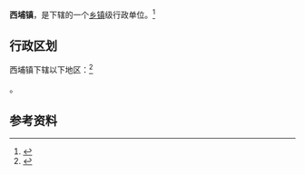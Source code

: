 {{中国乡级行政区|35/06/26/100/000}}

'''西埔镇'''，是{{PRC admin/fullname|35/06/26/100/000|3}}下辖的一个[[乡镇|乡镇]]级行政单位。<ref>{{PRC admin/ref sgc|{{PRC admin/parent|35/06/26/100/000}}}}</ref>

== 行政区划 ==

西埔镇下辖以下地区：<ref>{{PRC admin/ref sgc|35/06/26/100/000}}</ref>

{{PRC admin/children|35/06/26/100/000}}。

== 参考资料 ==

{{reflist}}

{{行政区划小作品}}
{{PRC admin/navcat|35/06/26/100/000}}